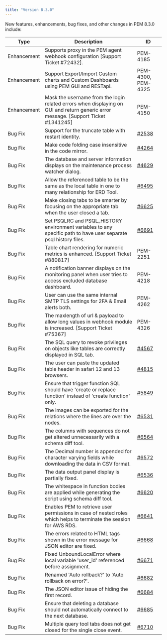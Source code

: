 ```yaml
---
title: "Version 8.3.0"
---
```


New features, enhancements, bug fixes, and other changes in PEM 8.3.0 include:

| Type        | Description                                                                                                                                                                                                                   | ID                          |
| ----------- | ----------------------------------------------------------------------------------------------------------------------------------------------------------------------------------------------------------------------------- | --------------------------- |
| Enhancement | Supports proxy in the PEM agent webhook configuration [Support Ticket #72432].                   | PEM-4185                    |
| Enhancement | Support Export/Import Custom charts and Custom Dashboards using PEM GUI and RESTapi.                                                                                                                            | PEM-4300, PEM-4325          |
| Enhancement | Mask the username from the login related errors when displaying on GUI and return generic error message. [Support Ticket #1341245]                                                                                                                                                                        | PEM-4150 |
| Bug Fix     | Support for the truncate table with restart identity.                                                                                                                                                                   | [#2538](https://redmine.postgresql.org/issues/2538)  |
| Bug Fix     | Make code folding case insensitive in the code mirror.                                                                                                                                                                     | [#4264](https://redmine.postgresql.org/issues/4264)  |
| Bug Fix     | The database and server information displays on the maintenance process watcher dialog.                                                                                                                                              | [#4629](https://redmine.postgresql.org/issues/4629)                |
| Bug Fix     | Allow the referenced table to be the same as the local table in one to many relationship for ERD Tool.                                                                                                          | [#6495](https://redmine.postgresql.org/issues/6495)                |
| Bug Fix     | Make closing tabs to be smarter by focusing on the appropriate tab when the user closed a tab.                                                                                                                  | [#6625](https://redmine.postgresql.org/issues/6625)                    |
| Bug Fix     | Set PSQLRC and PSQL_HISTORY environment variables to any specific path to have user separate psql history files.                                                                                                                                                  | [#6691](https://redmine.postgresql.org/issues/6691)                    |
| Bug Fix     | Table chart rendering for numeric metrics is enhanced. [Support Ticket #880817]                                                                                                                                        | PEM-2251                   |
| Bug Fix     | A notification banner displays on the monitoring panel when user tries to access excluded database dashboard.                                                                                                                                              | PEM-4218                 |
| Bug Fix     | User can use the same internal SMTP TLS settings for 2FA & Email alerts both.                                                                                                                        | PEM-4262                   |
| Bug Fix     | The maxlength of url & payload to allow long values in webhook module is increased. [Support Ticket #75367]                                                                                                   |  PEM-4326                   |
| Bug Fix     | The SQL query to revoke privileges on objects like tables are correctly displayed in SQL tab.                                                                                      | [#4567](https://redmine.postgresql.org/issues/4567)                   |
| Bug Fix     | The user can paste the updated table header in safari 12 and 13 browsers.                                                                                                                                     | [#4815](https://redmine.postgresql.org/issues/4815)                   |
| Bug Fix     | Ensure that trigger function SQL should have 'create or replace function' instead of 'create function' only.                                                                                                                                         | [#5849](https://redmine.postgresql.org/issues/5849)                    |
| Bug Fix     | The images can be exported for the relations where the lines are over the nodes.                                                                                                                               | [#6531](https://redmine.postgresql.org/issues/6531)                 |
| Bug Fix     | The columns with sequences do not get altered unnecessarily with a schema diff tool.                                                                                          | [#6564](https://redmine.postgresql.org/issues/6564)                 |
| Bug Fix     | The Decimal number is appended for character varying fields while downloading the data in CSV format.                                                                                                      | [#6572](https://redmine.postgresql.org/issues/6572)                 |
| Bug Fix     | The data output panel display is partially fixed.                                                                                                                                                                       | [#6536](https://redmine.postgresql.org/issues/6536)                 |
| Bug Fix     | The whitespace in function bodies are applied while generating the script using schema diff tool.                                                                                                        | [#6620](https://redmine.postgresql.org/issues/6620)                 |
| Bug Fix     | Enables PEM to retrieve user permissions in case of nested roles which helps to terminate the session for AWS RDS.                                                                                                                                                                               | [#6641](https://redmine.postgresql.org/issues/6641)                 |
| Bug Fix     | The errors related to HTML tags shown in the error message for JSON editor are fixed.                                                                                                  | [#6668](https://redmine.postgresql.org/issues/6668)                 |
| Bug Fix     | Fixed UnboundLocalError where local variable 'user_id' referenced before assignment.                                                                                                                                                 | [#6671](https://redmine.postgresql.org/issues/6671)                 |
| Bug Fix     | Renamed 'Auto rollback?' to 'Auto rollback on error?'.                                                                                                                                                | [#6682](https://redmine.postgresql.org/issues/6682)                 |
| Bug Fix     | The JSON editor issue of hiding the first record.                                                                                                                                                                      | [#6684](https://redmine.postgresql.org/issues/6684)              |
| Bug Fix     | Ensure that deleting a database should not automatically connect to the next database.                                                                                                                                                  | [#6685](https://redmine.postgresql.org/issues/6685)                 |
| Bug Fix     | Multiple query tool tabs does not get closed for the single close event.                                                                                                                                                                  | [#6710](https://redmine.postgresql.org/issues/6710)                 |
